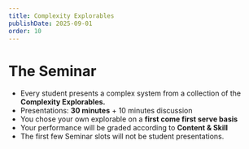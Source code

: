 ```yaml
---
title: Complexity Explorables
publishDate: 2025-09-01
order: 10
---
```



# The Seminar

<div class="mx-auto my-8 max-w-[70%] text-4xl rounded-xl p-6 flex flex-col items-center">

- Every student presents a complex system from a collection of the **Complexity Explorables.**
- Presentations: **30 minutes** + 10 minutes discussion
- You chose your own explorable on a **first come first serve basis**
- Your performance will be graded according to **Content & Skill**
- The first few Seminar slots will not be student presentations.

</div>